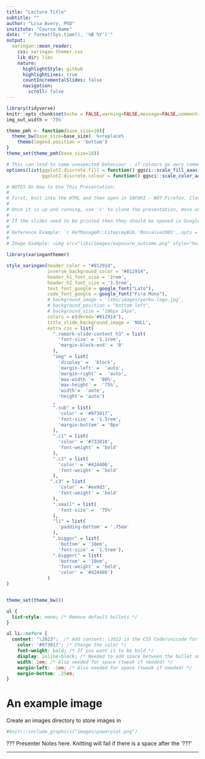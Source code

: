 ```yaml
---
title: "Lecture Title"
subtitle: ""
author: "Lisa Avery, PhD"
institute: "Course Name"
date: "`r format(Sys.time(), '%B %Y')`"
output:
  xaringan::moon_reader:
    css: xaringan-themer.css
    lib_dir: libs
    nature:
      highlightStyle: github 
      highlightLines: true
      countIncrementalSlides: false
      navigation:
        scroll: false
---
```



```r
library(tidyverse)
knitr::opts_chunk$set(echo = FALSE,warning=FALSE,message=FALSE,comment='',dpi=300,dev="cairo_pdf")
img_out_width = '75%'

theme_pmh <- function(base_size=10){
  theme_bw(base_size=base_size)  %+replace% 
    theme(legend.position = 'bottom')
}
theme_set(theme_pmh(base_size=10))

# This can lead to some unexpected behaviour - if colours go awry comment this out
options(list(ggplot2.discrete.fill = function() ggsci::scale_fill_aaas(),
             ggplot2.discrete.colour = function() ggsci::scale_color_aaas()))

```

```r
# NOTES On How to Use This Presentation:
# 
# First, knit into the HTML and then open in SAFARI - NOT Firefox. Cloning screens does not work on Firefox
# 
# Once it is up and running, use 'c' to clone the presentation, move one presentation to another screen and press p to enter presenter mode.
# 
# If the slides need to be printed then they should be opened in Google's Chrome and printed from there - inverse slides won't look good
# 
# Reference Example: `r RefManageR::Citep(myBib,'Monsalve2005',.opts = list(cite.style = "numeric"))`
# 
# Image Example: <img src="libs/images/exposure_outcome.png" style="height:250'>


```


```r
library(xaringanthemer)

style_xaringan(header_color = "#812914",
               inverse_background_color = "#812914",
               header_h1_font_size = '2rem',
               header_h2_font_size = '1.5rem',
               text_font_google = google_font("Lato"),
               code_font_google = google_font("Fira Mono"),
               # background_image = 'libs/images/yorku-logo.jpg',
               # background_position = "bottom left",
               # background_size = "106px 24px",
               colors = c(dkred='#812914'),
               title_slide_background_image = 'NULL',
               extra_css = list(
                 ".remark-slide-content h3" = list(
                   'font-size' = '1.1rem',
                   'margin-block-end' = '0'
                 ),
                 "img" = list(
                   'display' =  'block', 
                   'margin-left' =  'auto', 
                   'margin-right' =  'auto', 
                   'max-width '=  '80%', 
                   'max-height' =  '75%',
                   'width'=  'auto',
                   'height'= 'auto')
                 ,
                 ".sub" = list(
                   'color' = '#973017',
                   'font-size' = '1.5rem',
                   'margin-bottom' = '0px'
                 ),
                 ".c1" = list(
                   'color' = '#733810',
                   'font-weight' = 'bold'
                 ),
                 ".c2" = list(
                   'color' = '#424406',
                   'font-weight' = 'bold'
                 ),
                ".c3" = list(
                   'color' = '#ee9d3',
                   'font-weight' = 'bold'
                 ),
                 ".small" = list(
                   'font-size' =  '75%'
                 ),
                 "li" = list(
                   'padding-bottom' = '.75em'
                 ),
                 ".bigger" = list(
                   'bottom' = '10em',
                   'font-size' = '1.5rem'),
                 ".biggerC" = list(
                   'bottom' = '10em',
                   'font-weight' = 'bold',
                   'color' = '#424406')
               )
)


theme_set(theme_bw())
```

```css
ul {
  list-style: none; /* Remove default bullets */
}

ul li::before {
  content: "\2023";  /* Add content: \2022 is the CSS Code/unicode for a bullet */
    color: '#973017'; /* Change the color */
    font-weight: bold; /* If you want it to be bold */
    display: inline-block; /* Needed to add space between the bullet and the text */ 
    width: 1em; /* Also needed for space (tweak if needed) */
    margin-left: -1em; /* Also needed for space (tweak if needed) */
    margin-bottom: .25em;
}
```


# An example image

Create an images directory to store images in

```r
#knitr::include_graphics("images/powerplot.png")

```

???
Presenter Notes here. Knitting will fail if there is a space after the '???'

---

